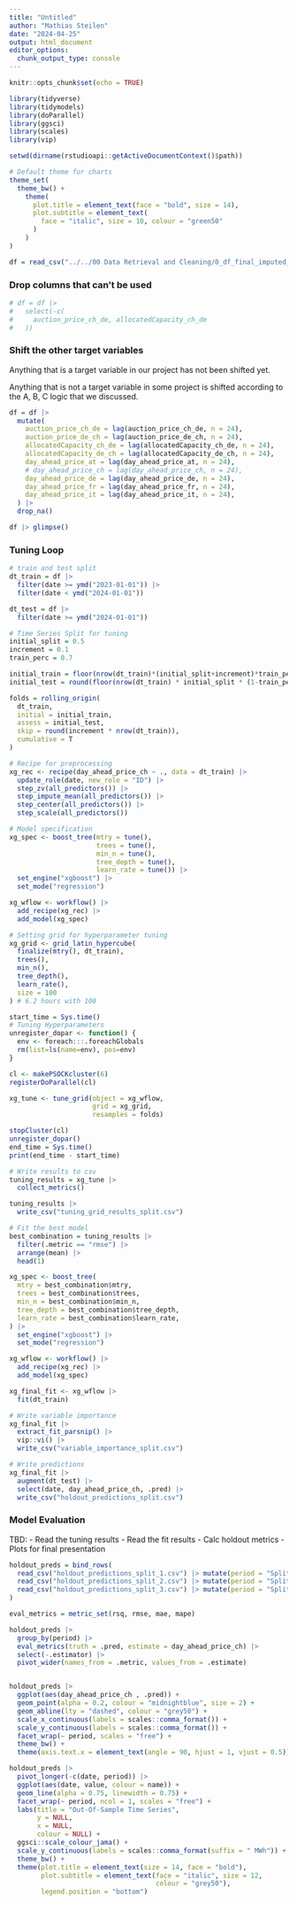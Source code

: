 ---
title: "Untitled"
author: "Mathias Steilen"
date: "2024-04-25"
output: html_document
editor_options: 
  chunk_output_type: console
---

```{r setup, include=FALSE}
knitr::opts_chunk$set(echo = TRUE)

library(tidyverse)
library(tidymodels)
library(doParallel)
library(ggsci)
library(scales)
library(vip)

setwd(dirname(rstudioapi::getActiveDocumentContext()$path))

# Default theme for charts
theme_set(
  theme_bw() +
    theme(  
      plot.title = element_text(face = "bold", size = 14),
      plot.subtitle = element_text(
        face = "italic", size = 10, colour = "green50"
      )
    )
)
```

```{r}
df = read_csv("../../00 Data Retrieval and Cleaning/0_df_final_imputed_shifting_a.csv")
```

### Drop columns that can't be used

```{r}
# df = df |> 
#   select(-c(
#     auction_price_ch_de, allocatedCapacity_ch_de
#   ))
```


### Shift the other target variables

Anything that is a target variable in our project has not been shifted yet.

Anything that is not a target variable in some project is shifted according to the A, B, C logic that we discussed.

```{r}
df = df |> 
  mutate(
    auction_price_ch_de = lag(auction_price_ch_de, n = 24),
    auction_price_de_ch = lag(auction_price_de_ch, n = 24),
    allocatedCapacity_ch_de = lag(allocatedCapacity_ch_de, n = 24),
    allocatedCapacity_de_ch = lag(allocatedCapacity_de_ch, n = 24),
    day_ahead_price_at = lag(day_ahead_price_at, n = 24),
    # day_ahead_price_ch = lag(day_ahead_price_ch, n = 24),
    day_ahead_price_de = lag(day_ahead_price_de, n = 24),
    day_ahead_price_fr = lag(day_ahead_price_fr, n = 24),
    day_ahead_price_it = lag(day_ahead_price_it, n = 24),
  ) |> 
  drop_na()

df |> glimpse()
```

### Tuning Loop

```{r}
# train and test split
dt_train = df |> 
  filter(date >= ymd("2023-01-01")) |> 
  filter(date < ymd("2024-01-01"))

dt_test = df |> 
  filter(date >= ymd("2024-01-01"))

# Time Series Split for tuning
initial_split = 0.5
increment = 0.1
train_perc = 0.7

initial_train = floor(nrow(dt_train)*(initial_split+increment)*train_perc)
initial_test = round(floor(nrow(dt_train) * initial_split * (1-train_perc)))

folds = rolling_origin(
  dt_train, 
  initial = initial_train, 
  assess = initial_test,
  skip = round(increment * nrow(dt_train)),
  cumulative = T
)

# Recipe for preprocessing
xg_rec <- recipe(day_ahead_price_ch ~ ., data = dt_train) |>
  update_role(date, new_role = "ID") |>
  step_zv(all_predictors()) |> 
  step_impute_mean(all_predictors()) |> 
  step_center(all_predictors()) |> 
  step_scale(all_predictors())

# Model specification
xg_spec <- boost_tree(mtry = tune(),
                      trees = tune(),
                      min_n = tune(),
                      tree_depth = tune(),
                      learn_rate = tune()) |>
  set_engine("xgboost") |>
  set_mode("regression")

xg_wflow <- workflow() |> 
  add_recipe(xg_rec) |> 
  add_model(xg_spec)

# Setting grid for hyperparameter tuning
xg_grid <- grid_latin_hypercube(
  finalize(mtry(), dt_train),
  trees(),
  min_n(),
  tree_depth(),
  learn_rate(),
  size = 100
) # 6.2 hours with 100

start_time = Sys.time()
# Tuning Hyperparameters
unregister_dopar <- function() {
  env <- foreach:::.foreachGlobals
  rm(list=ls(name=env), pos=env)
}

cl <- makePSOCKcluster(6)
registerDoParallel(cl)

xg_tune <- tune_grid(object = xg_wflow,
                     grid = xg_grid,
                     resamples = folds)

stopCluster(cl)
unregister_dopar()
end_time = Sys.time()
print(end_time - start_time)

# Write results to csv
tuning_results = xg_tune |> 
  collect_metrics()

tuning_results |> 
  write_csv("tuning_grid_results_split.csv")

# Fit the best model
best_combination = tuning_results |> 
  filter(.metric == "rmse") |> 
  arrange(mean) |> 
  head(1)

xg_spec <- boost_tree(
  mtry = best_combination$mtry,
  trees = best_combination$trees,
  min_n = best_combination$min_n,
  tree_depth = best_combination$tree_depth,
  learn_rate = best_combination$learn_rate,
) |>
  set_engine("xgboost") |>
  set_mode("regression")

xg_wflow <- workflow() |> 
  add_recipe(xg_rec) |> 
  add_model(xg_spec)

xg_final_fit <- xg_wflow |> 
  fit(dt_train)

# Write variable importance
xg_final_fit |>
  extract_fit_parsnip() |>
  vip::vi() |> 
  write_csv("variable_importance_split.csv")

# Write predictions
xg_final_fit |> 
  augment(dt_test) |> 
  select(date, day_ahead_price_ch, .pred) |> 
  write_csv("holdout_predictions_split.csv")
```


### Model Evaluation

TBD: 
- Read the tuning results
- Read the fit results
- Calc holdout metrics
- Plots for final presentation

```{r}
holdout_preds = bind_rows(
  read_csv("holdout_predictions_split_1.csv") |> mutate(period = "Split 1"),
  read_csv("holdout_predictions_split_2.csv") |> mutate(period = "Split 2"),
  read_csv("holdout_predictions_split_3.csv") |> mutate(period = "Split 3"),
)

eval_metrics = metric_set(rsq, rmse, mae, mape)

holdout_preds |> 
  group_by(period) |> 
  eval_metrics(truth = .pred, estimate = day_ahead_price_ch) |> 
  select(-.estimator) |> 
  pivot_wider(names_from = .metric, values_from = .estimate)


holdout_preds |> 
  ggplot(aes(day_ahead_price_ch , .pred)) +
  geom_point(alpha = 0.2, colour = "midnightblue", size = 2) +
  geom_abline(lty = "dashed", colour = "grey50") +
  scale_x_continuous(labels = scales::comma_format()) +
  scale_y_continuous(labels = scales::comma_format()) +
  facet_wrap(~ period, scales = "free") +
  theme_bw() +
  theme(axis.text.x = element_text(angle = 90, hjust = 1, vjust = 0.5))

holdout_preds |> 
  pivot_longer(-c(date, period)) |> 
  ggplot(aes(date, value, colour = name)) +
  geom_line(alpha = 0.75, linewidth = 0.75) +
  facet_wrap(~ period, ncol = 1, scales = "free") +
  labs(title = "Out-Of-Sample Time Series",
       y = NULL,
       x = NULL,
       colour = NULL) +
  ggsci::scale_colour_jama() +
  scale_y_continuous(labels = scales::comma_format(suffix = " MWh")) +
  theme_bw() +
  theme(plot.title = element_text(size = 14, face = "bold"),
        plot.subtitle = element_text(face = "italic", size = 12,
                                     colour = "grey50"),
        legend.position = "bottom")
```
